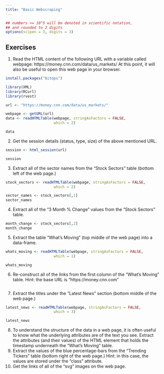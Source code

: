 ```yaml
---
title: "Basic Webscraping"
---
```


<style type="text/css">
.table {

    width: 80%;
    margin-left:10%; 
    margin-right:10%;
}
</style>
```r
## numbers >= 10^5 will be denoted in scientific notation,
## and rounded to 2 digits
options(scipen = 3, digits = 3)
```



## Exercises

1. Read the HTML content of the following URL with a variable called webpage: https://money.cnn.com/data/us_markets/ At this point, it will also be useful to open this web page in your browser.
```r
install.packages("bitops")

library(XML)
library(RCurl)
library(rvest)

```
```r

url <- "https://money.cnn.com/data/us_markets/"

webpage <- getURL(url)
data <- readHTMLTable(webpage, stringAsFactors = FALSE,
                      which = 2)

data

```
2. Get the session details (status, type, size) of the above mentioned URL.
```r

session <- html_session(url)

session

```
3. Extract all of the sector names from the "Stock Sectors" table (bottom left of the web page.)
```r

stock_sectors <- readHTMLTable(webpage, stringAsFactors = FALSE,
                      which = 2)

sector_names <- stock_sectors[,1]
sector_names

```
4. Extract all of the "3 Month % Change" values from the "Stock Sectors" table.
```r

month_change <- stock_sectors[,2]
month_change

```
5. Extract the table "What's Moving" (top middle of the web page) into a data-frame.
```r

whats_moving <- readHTMLTable(webpage, stringAsFactors = FALSE,
                      which = 1)

whats_moving

```
6. Re-construct all of the links from the first column of the "What's Moving" table.
Hint: the base URL is "https://money.cnn.com"
```r




```
7. Extract the titles under the "Latest News" section (bottom middle of the web page.)
```r

latest_news <- readHTMLTable(webpage, stringAsFactors = FALSE,
                      which = 3)

latest_news

```
8. To understand the structure of the data in a web page, it is often useful to know what the underlying attributes are of the text you see.
Extract the attributes (and their values) of the HTML element that holds the timestamp underneath the "What's Moving" table.
9. Extract the values of the blue percentage-bars from the "Trending Tickers" table (bottom right of the web page.)
Hint: in this case, the values are stored under the "class" attribute.
10. Get the links of all of the "svg" images on the web page.